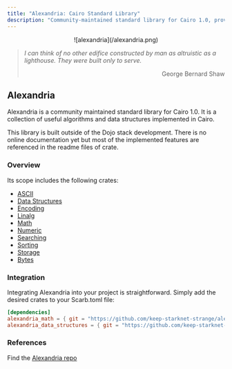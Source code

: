 ```yaml
---
title: "Alexandria: Cairo Standard Library"
description: "Community-maintained standard library for Cairo 1.0, providing algorithms and data structures"
---
```



<div align="center">![alexandria](/alexandria.png)</div>

> _I can think of no other edifice constructed by man as altruistic as a lighthouse. They were built only to serve._
>
> <p align="right">George Bernard Shaw</p>

## Alexandria

Alexandria is a community maintained standard library for Cairo 1.0.
It is a collection of useful algorithms and data structures implemented in Cairo.

<Callout type="warning">
    This library is built outside of the Dojo stack development. There is no
    online documentation yet but most of the implemented features are referenced
    in the readme files of crate.
</Callout>

### Overview

Its scope includes the following crates:

-   [ASCII](https://github.com/keep-starknet-strange/alexandria/blob/main/packages/ascii/README.md)
-   [Data Structures](https://github.com/keep-starknet-strange/alexandria/blob/main/packages/data_structures/README.md)
-   [Encoding](https://github.com/keep-starknet-strange/alexandria/blob/main/packages/encoding/README.md)
-   [Linalg](https://github.com/keep-starknet-strange/alexandria/blob/main/packages/linalg/README.md)
-   [Math](https://github.com/keep-starknet-strange/alexandria/blob/main/packages/math/README.md)
-   [Numeric](https://github.com/keep-starknet-strange/alexandria/blob/main/packages/numeric/README.md)
-   [Searching](https://github.com/keep-starknet-strange/alexandria/blob/main/packages/searching/README.md)
-   [Sorting](https://github.com/keep-starknet-strange/alexandria/blob/main/packages/sorting/README.md)
-   [Storage](https://github.com/keep-starknet-strange/alexandria/blob/main/packages/storage/README.md)
-   [Bytes](https://github.com/keep-starknet-strange/alexandria/blob/main/packages/bytes/README.md)

### Integration

Integrating Alexandria into your project is straightforward. Simply add the desired crates to your Scarb.toml file:

```toml
[dependencies]
alexandria_math = { git = "https://github.com/keep-starknet-strange/alexandria.git" }
alexandria_data_structures = { git = "https://github.com/keep-starknet-strange/alexandria.git" }
```

### References

Find the [Alexandria repo](https://github.com/keep-starknet-strange/alexandria)
